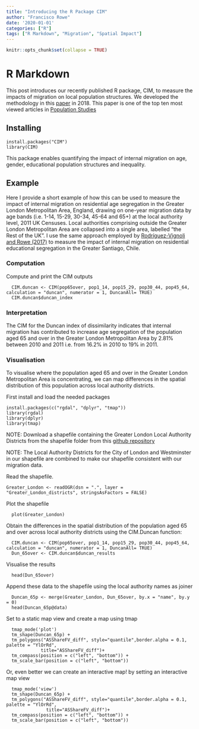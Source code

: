 ```yaml
---
title: "Introducing the R Package CIM"
author: "Francisco Rowe"
date: '2020-01-01'
categories: ["R"]
tags: ["R Markdown", "Migration", "Spatial Impact"]
---
```


```r
knitr::opts_chunk$set(collapse = TRUE)
```

# R Markdown

This post introduces our recently published R package, CIM, to measure the impacts of migration on local population structures. We developed the methodology in this [paper](https://doi.org/10.1080/00324728.2017.1416155) in 2018. This paper is one of the top ten most viewed articles in [Population Studies](https://www.tandfonline.com/action/showMostReadArticles?journalCode=rpst20)

## Installing
```
install.packages("CIM")
library(CIM)
```

This package enables quantifying the impact of internal migration on age, gender, educational population structures and inequality.

## Example

Here I provide a short example of how this can be used to measure the impact of internal migration on residential age segregation in the Greater London Metropolitan Area, England, drawing on one-year migration data by age bands (i.e. 1-14, 15-29, 30-34, 45-64 and 65+) at the local authority level, 2011 UK Censuses. Local authorities comprising outside the Greater London Metropolitan Area are collapsed into a single area, labelled "the Rest of the UK". I use the same approach employed by [Rodríguez-Vignoli and Rowe (2017)](https://www.researchgate.net/publication/321998653_The_Changing_Impacts_of_Internal_Migration_on_Residential_Socio-Economic_Segregation_in_the_Greater_Santiago) to measure the impact of internal migration on residential educational segregation in the Greater Santiago, Chile.

### Computation

Compute and print the CIM outputs

```
  CIM.duncan <- CIM(pop65over, pop1_14, pop15_29, pop30_44, pop45_64, calculation = "duncan", numerator = 1, DuncanAll= TRUE)
  CIM.duncan$duncan_index
```

### Interpretation

The CIM for the Duncan index of dissimilarity indicates that internal migration has contributed to increase age segregation of the population aged 65 and over in the Greater London Metropolitan Area by 2.81% between 2010 and 2011 i.e. from 16.2% in 2010 to 19% in 2011.

### Visualisation

To visualise where the population aged 65 and over in the Greater London Metropolitan Area is concentrating, we can map differences in the spatial distribution of this population across local authority districts.

First install and load the needed packages

```
install.packages(c("rgdal", "dplyr", "tmap"))
library(rgdal)
library(dplyr)
library(tmap)
```
  
NOTE: Download a shapefile containing the Greater London Local Authority Districts from the shapefile folder from this [github repository](https://github.com/fcorowe/cim)

NOTE: The Local Authority Districts for the City of London and Westminster in our shapefile are combined to make our shapefile consistent with our migration data.

Read the shapefile.

```
Greater_London <- readOGR(dsn = ".", layer = "Greater_London_districts", stringsAsFactors = FALSE)
```

Plot the shapefile

```
  plot(Greater_London)
```
  
Obtain the differences in the spatial distribution of the population aged 65 and over across local authority districts using the CIM.Duncan function:

```
  CIM.duncan <- CIM(pop65over, pop1_14, pop15_29, pop30_44, pop45_64, calculation = "duncan", numerator = 1, DuncanAll= TRUE)
  Dun_65over <- CIM.duncan$duncan_results
```

Visualise the results
  
```
  head(Dun_65over)
```
Append these data to the shapefile using the local authority names as joiner

```
  Duncan_65p <- merge(Greater_London, Dun_65over, by.x = "name", by.y = 0)
  head(Duncan_65p@data)
```
  
Set to a static map view and create a map using tmap

```
  tmap_mode('plot')
  tm_shape(Duncan_65p) +
  tm_polygons("ASShareFV_diff", style="quantile",border.alpha = 0.1, palette = "YlOrRd", 
             title="ASShareFV_diff")+
  tm_compass(position = c("left", "bottom")) +
  tm_scale_bar(position = c("left", "bottom"))
```
  
Or, even better we can create an interactive map! by setting an interactive map view

```
  tmap_mode('view')
  tm_shape(Duncan_65p) +
  tm_polygons("ASShareFV_diff", style="quantile",border.alpha = 0.1, palette = "YlOrRd", 
               title="ASShareFV_diff")+
  tm_compass(position = c("left", "bottom")) +
  tm_scale_bar(position = c("left", "bottom"))
```

